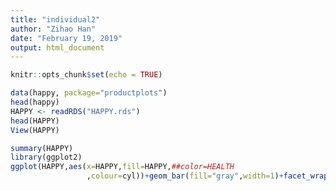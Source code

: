 ```yaml
---
title: "individual2"
author: "Zihao Han"
date: "February 19, 2019"
output: html_document
---
```


```r
knitr::opts_chunk$set(echo = TRUE)
```

```r
data(happy, package="productplots")
head(happy)
HAPPY <- readRDS("HAPPY.rds")
head(HAPPY)
View(HAPPY)
```
```r
summary(HAPPY)
library(ggplot2)
ggplot(HAPPY,aes(x=HAPPY,fill=HAPPY,##color=HEALTH
                 ,colour=cyl))+geom_bar(fill="gray",width=1)+facet_wrap(~SEX,ncol=10,scales = "free_y")+xlab("Happiness")
```
